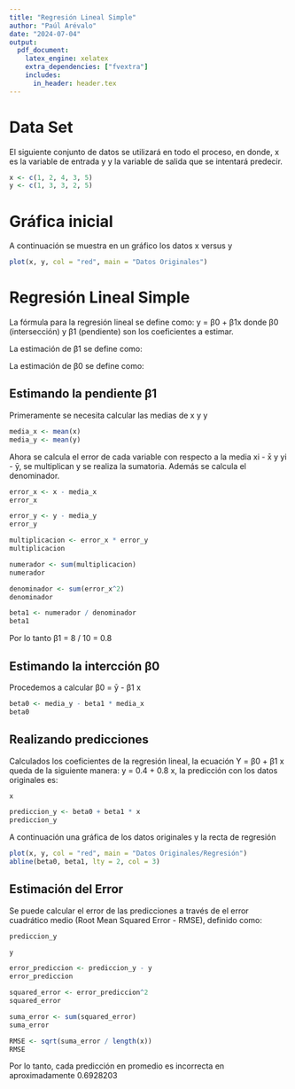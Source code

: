 ```yaml
---
title: "Regresión Lineal Simple"
author: "Paúl Arévalo"
date: "2024-07-04"
output: 
  pdf_document:
    latex_engine: xelatex
    extra_dependencies: ["fvextra"]
    includes:
      in_header: header.tex
---
```


# Data Set

El siguiente conjunto de datos se utilizará en todo el proceso, en donde, x es la variable de entrada y y la
variable de salida que se intentará predecir.

```r
x <- c(1, 2, 4, 3, 5)
y <- c(1, 3, 3, 2, 5)
```

# Gráfica inicial

A continuación se muestra en un gráfico los datos x versus y

```r
plot(x, y, col = "red", main = "Datos Originales")
```

# Regresión Lineal Simple

La fórmula para la regresión lineal se define como: y = β0 + β1x donde β0 (intersección) y β1 (pendiente) son
los coeficientes a estimar.

La estimación de β1 se define como:

La estimación de β0 se define como:

## Estimando la pendiente β1

Primeramente se necesita calcular las medias de x y y

```r
media_x <- mean(x)
media_y <- mean(y)
```

Ahora se calcula el error de cada variable con respecto a la media xi - x̄ y yi - ȳ, se multiplican y se realiza
la sumatoria. Además se calcula el denominador.

```r
error_x <- x - media_x
error_x
```

```r
error_y <- y - media_y
error_y
```

```r
multiplicacion <- error_x * error_y
multiplicacion
```

```r
numerador <- sum(multiplicacion)
numerador
```

```r
denominador <- sum(error_x^2)
denominador
```

```r
beta1 <- numerador / denominador
beta1
```

Por lo tanto β1 = 8 / 10 = 0.8

## Estimando la intercción β0

Procedemos a calcular β0 = ȳ - β1 x

```r
beta0 <- media_y - beta1 * media_x
beta0
```

## Realizando predicciones

Calculados los coeficientes de la regresión lineal, la ecuación Y = β0 + β1 x queda de la siguiente manera: y =
0.4 + 0.8 x, la predicción con los datos originales es:

```r
x
```

```r
prediccion_y <- beta0 + beta1 * x
prediccion_y
```

A continuación una gráfica de los datos originales y la recta de regresión

```r
plot(x, y, col = "red", main = "Datos Originales/Regresión")
abline(beta0, beta1, lty = 2, col = 3)
```

## Estimación del Error

Se puede calcular el error de las predicciones a través de el error cuadrático medio (Root Mean Squared Error
- RMSE), definido como: 

```r
prediccion_y
```

```r
y
```

```r
error_prediccion <- prediccion_y - y
error_prediccion
```

```r
squared_error <- error_prediccion^2
squared_error
```

```r
suma_error <- sum(squared_error)
suma_error
```

```r
RMSE <- sqrt(suma_error / length(x))
RMSE
```

Por lo tanto, cada predicción en promedio es incorrecta en aproximadamente 0.6928203